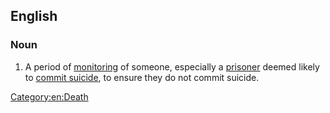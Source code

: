==English==

===Noun===
{{en-noun|head=[[suicide]] [[watch]]|pl=suicide watches}}

# A period of [[monitor]]ing of someone, especially a [[prisoner]] deemed likely to [[commit suicide]], to ensure they do not commit suicide.

[[Category:en:Death]]